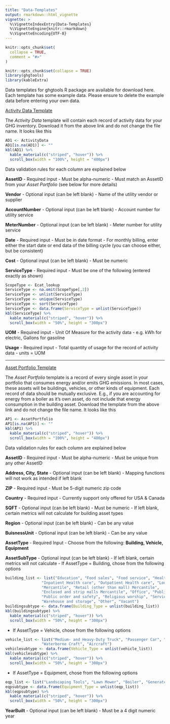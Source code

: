 ```yaml
---
title: "Data-Templates"
output: rmarkdown::html_vignette
vignette: >
  %\VignetteIndexEntry{Data-Templates}
  %\VignetteEngine{knitr::rmarkdown}
  %\VignetteEncoding{UTF-8}
---
```


```r
knitr::opts_chunk$set(
  collapse = TRUE,
  comment = "#>"
)
```

```r
knitr::opts_chunk$set(collapse = TRUE)
library(ghgtools)
library(kableExtra)
```

Data templates for ghgtools R package are available for download here. Each template has some example data. Please ensure to delete the example data before entering your own data. 

[Activity Data Template](/data-raw/ActivityData.csv)

The _Activity Data_ template will contain each record of activity data for your GHG inventory. Download it from the above link and do not change the file name. It looks like this

```r
AD1 <- ActivityData
AD1[is.na(AD1)] <- ""
kbl(AD1) %>%
  kable_material(c("striped", "hover")) %>%
  scroll_box(width = "100%", height = "400px")
```


Data validation rules for each column are explained below

**AssetID**
- Required input
- Must be alpha-numeric
- Must match an AssetID from your _Asset Portfolio_ (see below for more details)

**Vendor**
- Optional input (can be left blank)
- Name of the utility vendor or supplier

**AccountNumber**
- Optional input (can be left blank)
- Account number for utility service

**MeterNumber**
- Optional input (can be left blank)
- Meter number for utility service

**Date**
- Required input
- Must be in date format
- For monthly billing, enter either the start date or end data of the billing cycle (you can choose either, but be consistent)

**Cost**
- Optional input (can be left blank)
- Must be numeric

**ServiceType**
- Required input
- Must be one of the following (entered exactly as shown)

```r
ScopeType <- Ecat_lookup
ServiceType <- na.omit(ScopeType[,2])
ServiceType <- unlist(ServiceType)
ServiceType <- unique(ServiceType)
ServiceType <- sort(ServiceType)
ServiceType <- data.frame(ServiceType = unlist(ServiceType))
kbl(ServiceType) %>%
  kable_material(c("striped", "hover")) %>%
  scroll_box(width = "50%", height = "300px")
```

**UOM**
- Required input
- Unit Of Measure for the activity data 
- e.g. kWh for electric, Gallons for gasoline


**Usage**
- Required input
- Total quantity of usage for the record of activity data
- units = UOM

***

[Asset Portfolio Template](/data-raw/AssetPortfolio.csv)

The _Asset Portfolio_ template is a record of every single asset in your portfolio that consumes energy and/or emits GHG emissions. In most cases, these assets will be buildings, vehicles, or other kinds of equipment. Each record of data should be mutually exclusive. E.g., if you are accounting for energy from a boiler as it's own asset, do not include that energy consumption in the building asset. Download the template from the above link and do not change the file name. It looks like this

```r
AP1 <- AssetPortfolio
AP1[is.na(AP1)] <- ""
kbl(AP1) %>%
  kable_material(c("striped", "hover")) %>%
  scroll_box(width = "100%", height = "400px")
```


Data validation rules for each column are explained below

**AssetID**
- Required input
- Must be alpha-numeric
- Must be unique from any other AssetID

**Address, City, State**
- Optional input (can be left blank)
- Mapping functions will not work as intended if left blank 

**ZIP**
- Required input
- Must be 5-digit numeric zip code

**Country**
- Required input
- Currently support only offered for USA & Canada

**SQFT**
- Optional input (can be left blank)
- Must be numeric
- If left blank, certain metrics will not calculate for building asset types

**Region**
- Optional input (can be left blank)
- Can be any value

**BuisnessUnit**
- Optional input (can be left blank)
- Can be any value

**AssetType**
- Required Input
- Choose from the following: **Building, Vehicle, Equipment**

**AssetSubType**
- Optional input (can be left blank)
- If left blank, certain metrics will not calculate
- If AssetType = Building, chose from the following options

```r
building_list <- list("Education", "Food sales", "Food service", "Health care",
                "Inpatient Health care", "Outpatient Health care", "Lodging",
                "Mercantile", "Retail (other than mall) Mercantile",
                "Enclosed and strip malls Mercantile", "Office", "Public assembly",
                "Public order and safety", "Religious worship", "Service",
                "Warehouse and storage", "Other", "Vacant")
buildingsubtype <- data.frame(Building_Type = unlist(building_list))
kbl(buildingsubtype) %>%
  kable_material(c("striped", "hover")) %>%
  scroll_box(width = "50%", height = "300px")
```

- If AssetType = Vehicle, chose from the following options


```r
vehicle_list <- list("Medium- and Heavy-Duty Truck", "Passenger Car", "Light-Duty Truck",
                "Waterborne Craft", "Aircraft")
vehiclesubtype <- data.frame(Vehicle_Type = unlist(vehicle_list))
kbl(vehiclesubtype) %>%
  kable_material(c("striped", "hover")) %>%
  scroll_box(width = "50%", height = "300px")
```

- If AssetType = Equipment, chose from the following options


```r
eqp_list <- list("Landscaping Tools", "Lawn Mower", "Boiler", "Generator", "Other")
eqpsubtype <- data.frame(Equipment_Type = unlist(eqp_list))
kbl(eqpsubtype) %>%
  kable_material(c("striped", "hover")) %>%
  scroll_box(width = "50%", height = "300px")
```


**YearBuilt**
- Optional input (can be left blank)
- Must be a 4 digit numeric year
